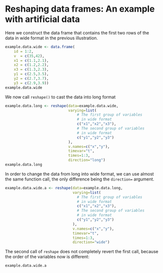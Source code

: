 # Reshaping data frames: An example with artificial data


Here we construct the data frame that contains the first two rows
of the data in wide format in the previous illustration.

```r
example.data.wide <- data.frame(
    id = 1:2,
    v  = c(35,42),
    x1 = c(1.1,2.1),
    x2 = c(1.2,2.2),
    x3 = c(1.3,2.3),
    y1 = c(2.5,3.5),
    y2 = c(2.7,3.7),
    y3 = c(2.9,3.9))
example.data.wide
```

We now call `reshape()` to cast the data into long format

```r
example.data.long <- reshape(data=example.data.wide,
                             varying=list(
                                 # The first group of variables 
                                 # in wide format
                                 c("x1","x2","x3"),
                                 # The second group of variables
                                 # in wide format
                                 c("y1","y2","y3")
                             ),
                             v.names=c("x","y"),
                             timevar="t",
                             times=1:3,
                             direction="long")
example.data.long
```

In order to change the data from long into wide format, we can
use almost the same function call, the only difference being
the `direction=` argument.

```r
example.data.wide.a <- reshape(data=example.data.long,
                               varying=list(
                                 # The first group of variables 
                                 # in wide format
                                 c("x1","x2","x3"),
                                 # The second group of variables
                                 # in wide format
                                 c("y1","y2","y3")
                               ),
                               v.names=c("x","y"),
                               timevar="t",
                               times=1:3,
                               direction="wide")
```

The second call of `reshape` does not completely revert the first call,
because the order of the variables now is different:

```r
example.data.wide.a
```
